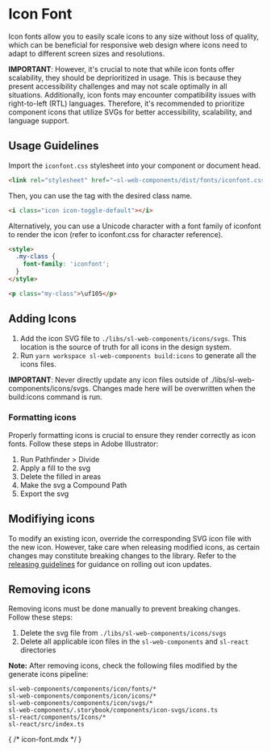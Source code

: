 
<Meta of={Stories} />

# Icon Font

Icon fonts allow you to easily scale icons to any size without loss of quality, which can be beneficial for responsive web design where icons need to adapt to different screen sizes and resolutions.

**IMPORTANT**: However, it's crucial to note that while icon fonts offer scalability, they should be deprioritized in usage. This is because they present accessibility challenges and may not scale optimally in all situations. Additionally, icon fonts may encounter compatibility issues with right-to-left (RTL) languages. Therefore, it's recommended to prioritize component icons that utilize SVGs for better accessibility, scalability, and language support.

## Usage Guidelines

Import the `iconfont.css` stylesheet into your component or document head.

```html
<link rel="stylesheet" href="~sl-web-components/dist/fonts/iconfont.css" />
```

Then, you can use the <i></i> tag with the desired class name.

```html
<i class="icon icon-toggle-default"></i>
```

Alternatively, you can use a Unicode character with a font family of iconfont to render the icon (refer to iconfont.css for character reference).

```html
<style>
  .my-class {
    font-family: 'iconfont';
  }
</style>

<p class="my-class">\uf105</p>
```

## Adding Icons

1. Add the icon SVG file to `./libs/sl-web-components/icons/svgs`.  This location is the source of truth for all icons in the design system.
2. Run `yarn workspace sl-web-components build:icons` to generate all the icons files.

**IMPORTANT**: Never directly update any icon files outside of ./libs/sl-web-components/icons/svgs. Changes made here will be overwritten when the build:icons command is run.

### Formatting icons

Properly formatting icons is crucial to ensure they render correctly as icon fonts. Follow these steps in Adobe Illustrator:

  1. Run Pathfinder > Divide
  2. Apply a fill to the svg
  3. Delete the filled in areas
  4. Make the svg a Compound Path
  5. Export the svg

## Modifiying icons

To modify an existing icon, override the corresponding SVG icon file with the new icon. However, take care when releasing modified icons, as certain changes may constitute breaking changes to the library. Refer to the [releasing guidelines](./RELEASING.mdx) for guidance on rolling out icon updates.

## Removing icons

Removing icons must be done manually to prevent breaking changes. Follow these steps:

1. Delete the svg file from `./libs/sl-web-components/icons/svgs`
2. Delete all applicable icon files in the `sl-web-components` and `sl-react` directories

**Note:** After removing icons, check the following files modified by the generate icons pipeline:

```
sl-web-components/components/icon/fonts/*
sl-web-components/components/icon/icons/*
sl-web-components/components/icon/svgs/*
sl-web-components/.storybook/components/icon-svgs/icons.ts
sl-react/components/Icons/*
sl-react/src/index.ts
```

<Canvas of={Stories.IconFont} sourceState="none" />

{ /* icon-font.mdx */ }